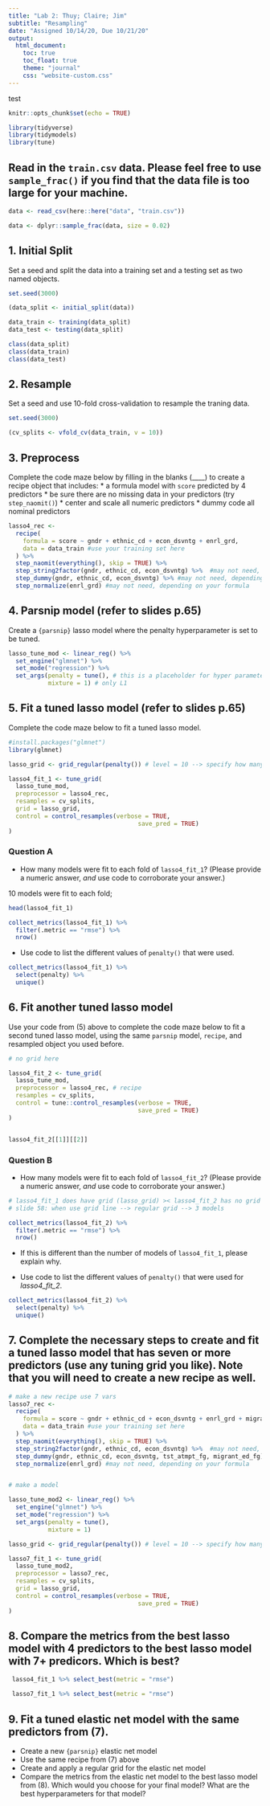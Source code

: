 ```yaml
---
title: "Lab 2: Thuy; Claire; Jim"
subtitle: "Resampling"
date: "Assigned 10/14/20, Due 10/21/20"
output:
  html_document: 
    toc: true
    toc_float: true
    theme: "journal"
    css: "website-custom.css"
---
```

test


```r
knitr::opts_chunk$set(echo = TRUE)

library(tidyverse)
library(tidymodels)
library(tune)
```

## Read in the `train.csv` data. Please feel free to use `sample_frac()` if you find that the data file is too large for your machine.

```r
data <- read_csv(here::here("data", "train.csv"))

data <- dplyr::sample_frac(data, size = 0.02)
```


## 1. Initial Split

Set a seed and split the data into a training set and a testing set as two named objects. 

```r
set.seed(3000)

(data_split <- initial_split(data))

data_train <- training(data_split)
data_test <- testing(data_split)

class(data_split)
class(data_train)
class(data_test)

```

## 2. Resample

Set a seed and use 10-fold cross-validation to resample the traning data.

```r
set.seed(3000)

(cv_splits <- vfold_cv(data_train, v = 10))

```

## 3. Preprocess

Complete the code maze below by filling in the blanks (____) to create a recipe object that includes:
* a formula model with `score` predicted by 4 predictors
* be sure there are no missing data in your predictors (try `step_naomit()`)
* center and scale all numeric predictors
* dummy code all nominal predictors

```r
lasso4_rec <- 
  recipe(
    formula = score ~ gndr + ethnic_cd + econ_dsvntg + enrl_grd, 
    data = data_train #use your training set here
  ) %>%
  step_naomit(everything(), skip = TRUE) %>% 
  step_string2factor(gndr, ethnic_cd, econ_dsvntg) %>%  #may not need, depending on your formula
  step_dummy(gndr, ethnic_cd, econ_dsvntg) %>% #may not need, depending on your formula
  step_normalize(enrl_grd) #may not need, depending on your formula

```

## 4. Parsnip model (refer to slides p.65)

Create a `{parsnip}` lasso model where the penalty hyperparameter is set to be tuned.

```r

lasso_tune_mod <- linear_reg() %>% 
  set_engine("glmnet") %>% 
  set_mode("regression") %>% 
  set_args(penalty = tune(), # this is a placeholder for hyper parameters to be tuned 
           mixture = 1) # only L1

```

## 5. Fit a tuned lasso model (refer to slides p.65)

Complete the code maze below to fit a tuned lasso model.

```r

#install.packages("glmnet")
library(glmnet)

lasso_grid <- grid_regular(penalty()) # level = 10 --> specify how many model we want? if not, it gives 3 modeld --> where does this 3 come from?

lasso4_fit_1 <- tune_grid(
  lasso_tune_mod,
  preprocessor = lasso4_rec,
  resamples = cv_splits,
  grid = lasso_grid, 
  control = control_resamples(verbose = TRUE,
                                    save_pred = TRUE)
)

```

### Question A
  + How many models were fit to each fold of `lasso4_fit_1`? (Please provide a numeric answer, *and* use code to corroborate your answer.)
  
  10 models were fit to each fold;
  
```r
head(lasso4_fit_1)

collect_metrics(lasso4_fit_1) %>% 
  filter(.metric == "rmse") %>% 
  nrow()

```

  + Use code to list the different values of `penalty()` that were used.

```r

collect_metrics(lasso4_fit_1) %>% 
  select(penalty) %>% 
  unique()

```

## 6. Fit another tuned lasso model

Use your code from (5) above to complete the code maze below to fit a second tuned lasso model, using the same `parsnip` model, `recipe`, and resampled object you used before.

```r
# no grid here

lasso4_fit_2 <- tune_grid(
  lasso_tune_mod, 
  preprocessor = lasso4_rec, # recipe
  resamples = cv_splits,
  control = tune::control_resamples(verbose = TRUE,
                                    save_pred = TRUE)
)


lasso4_fit_2[[1]][[2]]

```

### Question B

  + How many models were fit to each fold of `lasso4_fit_2`? (Please provide a numeric answer, *and* use code to corroborate your answer.)

```r
# lasso4_fit_1 does have grid (lasso_grid) >< lasso4_fit_2 has no grid line ==> this grid creates diff # number of models --> why 3 models in lasso4_fit_1 and 10 models in fit2? 
# slide 58: when use grid line --> regular grid --> 3 models

collect_metrics(lasso4_fit_2) %>% 
  filter(.metric == "rmse") %>% 
  nrow()
```

  + If this is different than the number of models of `lasso4_fit_1`, please explain why.

  + Use code to list the different values of `penalty()` that were used for *lasso4_fit_2*.

```r

collect_metrics(lasso4_fit_2) %>% 
  select(penalty) %>% 
  unique()
```

## 7. Complete the necessary steps to create and fit a tuned lasso model that has seven or more predictors (use any tuning grid you like). Note that you will need to create a new recipe as well.

```r
# make a new recipe use 7 vars
lasso7_rec <- 
  recipe(
    formula = score ~ gndr + ethnic_cd + econ_dsvntg + enrl_grd + migrant_ed_fg + classification + tst_atmpt_fg, 
    data = data_train #use your training set here
  ) %>%
  step_naomit(everything(), skip = TRUE) %>% 
  step_string2factor(gndr, ethnic_cd, econ_dsvntg) %>%  #may not need, depending on your formula
  step_dummy(gndr, ethnic_cd, econ_dsvntg, tst_atmpt_fg, migrant_ed_fg) %>% #may not need, depending on your formula
  step_normalize(enrl_grd) #may not need, depending on your formula


# make a model

lasso_tune_mod2 <- linear_reg() %>% 
  set_engine("glmnet") %>% 
  set_mode("regression") %>% 
  set_args(penalty = tune(), 
           mixture = 1) 

lasso_grid <- grid_regular(penalty()) # level = 10 --> specify how many model we want? if not, it gives 3 modeld --> where does this 3 come from?

lasso7_fit_1 <- tune_grid(
  lasso_tune_mod2,
  preprocessor = lasso7_rec,
  resamples = cv_splits,
  grid = lasso_grid, 
  control = control_resamples(verbose = TRUE,
                                    save_pred = TRUE)
)

```

## 8. Compare the metrics from the best lasso model with 4 predictors to the best lasso model with 7+ predicors. Which is best?

```r

 lasso4_fit_1 %>% select_best(metric = "rmse")

 lasso7_fit_1 %>% select_best(metric = "rmse")
```

## 9. Fit a tuned elastic net model with the same predictors from (7). 
  + Create a new `{parsnip}` elastic net model
  + Use the same recipe from (7) above
  + Create and apply a regular grid for the elastic net model
  + Compare the metrics from the elastic net model to the best lasso model from (8). Which would you choose for your final model? What are the best hyperparameters for that model?

```r


```


